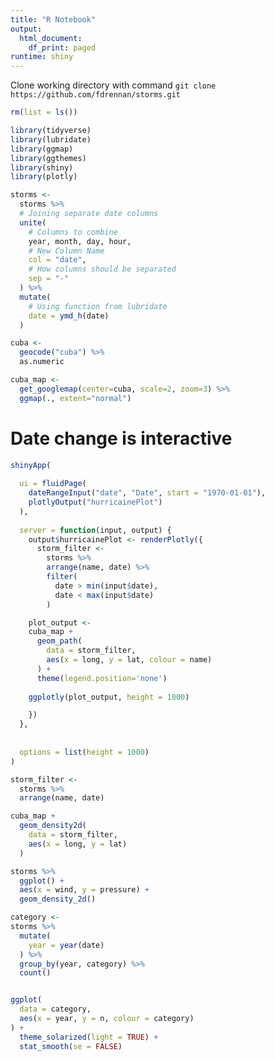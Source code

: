 ```yaml
---
title: "R Notebook"
output:
  html_document:
    df_print: paged
runtime: shiny
---
```


Clone working directory with command ```git clone https://github.com/fdrennan/storms.git```

```r
rm(list = ls())

library(tidyverse)
library(lubridate)
library(ggmap)
library(ggthemes)
library(shiny)
library(plotly)
```

```r
storms <- 
  storms %>% 
  # Joining separate date columns
  unite(
    # Columns to combine
    year, month, day, hour, 
    # New Column Name
    col = "date", 
    # How columns should be separated
    sep = "-"
  ) %>% 
  mutate(
    # Using function from lubridate
    date = ymd_h(date)
  )

cuba <-
  geocode("cuba") %>%
  as.numeric

cuba_map <-
  get_googlemap(center=cuba, scale=2, zoom=3) %>%
  ggmap(., extent="normal")


```


# Date change is interactive
```r

shinyApp(
  
  ui = fluidPage(
    dateRangeInput("date", "Date", start = "1970-01-01"),
    plotlyOutput("hurricainePlot")
  ),
  
  server = function(input, output) {
    output$hurricainePlot <- renderPlotly({
      storm_filter <- 
        storms %>% 
        arrange(name, date) %>% 
        filter(
          date > min(input$date),
          date < max(input$date)
        )

    plot_output <- 
    cuba_map + 
      geom_path(
        data = storm_filter,
        aes(x = long, y = lat, colour = name)
      ) +
      theme(legend.position='none')
    
    ggplotly(plot_output, height = 1000) 

    })
  },
  
  
  options = list(height = 1000)
)

```


```r
storm_filter <- 
  storms %>% 
  arrange(name, date)

cuba_map + 
  geom_density2d(
    data = storm_filter,
    aes(x = long, y = lat)
  ) 
```


```r
storms %>% 
  ggplot() +
  aes(x = wind, y = pressure) +
  geom_density_2d()
```


```r
category <- 
storms %>% 
  mutate(
    year = year(date)
  ) %>% 
  group_by(year, category) %>% 
  count() 


ggplot(
  data = category,
  aes(x = year, y = n, colour = category)
) +
  theme_solarized(light = TRUE) +
  stat_smooth(se = FALSE) 
```


